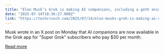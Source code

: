 ```yaml
---
title: "Elon Musk’s Grok is making AI companions, including a goth anime girl"
date: "2025-07-14T18:36:27.000Z"
link: "https://techcrunch.com/2025/07/14/elon-musks-grok-is-making-ai-companions-including-a-goth-anime-girl/"
---
```


Musk wrote in an X post on Monday that AI companions are now available in the Grok app for "Super Grok" subscribers who pay $30 per month.

[Read more](https://techcrunch.com/2025/07/14/elon-musks-grok-is-making-ai-companions-including-a-goth-anime-girl/)
